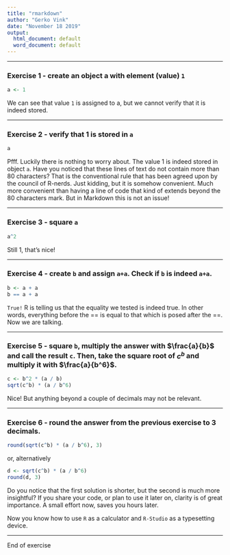 ```yaml
---
title: "rmarkdown"
author: "Gerko Vink"
date: "November 18 2019"
output:
  html_document: default
  word_document: default
---
```


---

### Exercise 1 - create an object a with element (value) `1`
```r
a <- 1
```

We can see that value `1` is assigned to a, but we cannot verify that it is 
indeed stored. 

---

### Exercise 2 - verify that 1 is stored in `a`
```r
a
```

Pfff. Luckily there is nothing to worry about. The value 1 is indeed stored in
object `a`. Have you noticed that these lines of text do not contain more than
80 characters? That is the conventional rule that has been agreed upon by the
council of R-nerds. Just kidding, but it is somehow convenient. Much more 
convenient than having a line of code that kind of extends beyond the 80 
characters mark. But in Markdown this is not an issue! 

---

### Exercise 3 - square `a`
```r
a^2
```

Still 1, that's nice!

---

### Exercise 4 - create `b` and assign `a+a`. Check if `b` is indeed `a+a`. 
```r
b <- a + a
b == a + a
```

`True!` R is telling us that the equality we tested is indeed true. In other 
words, everything before the == is equal to that which is posed after the ==. 
Now we are talking. 

---

### Exercise 5 - square `b`, multiply the answer with $\frac{a}{b}$ and call the result `c`. Then, take the square root of $c^b$ and multiply it with $\frac{a}{b^6}$. 
```r
c <- b^2 * (a / b)
sqrt(c^b) * (a / b^6)
```

Nice! But anything beyond a couple of decimals may not be relevant. 

---

### Exercise 6 - round the answer from the previous exercise to 3 decimals. 
```r
round(sqrt(c^b) * (a / b^6), 3)
```

or, alternatively
```r
d <- sqrt(c^b) * (a / b^6)
round(d, 3)
```


Do you notice that the first solution is shorter, but the second is much more 
insightful? If you share your code, or plan to use it later on, clarity is of
great importance. A small effort now, saves you hours later. 

Now you know how to use `R` as a calculator and `R-Studio` as a typesetting 
device. 

---

End of exercise